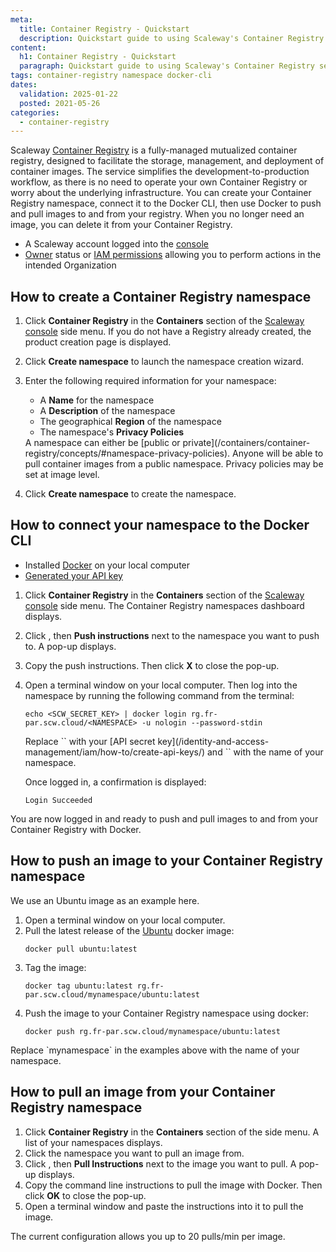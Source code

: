 ```yaml
---
meta:
  title: Container Registry - Quickstart
  description: Quickstart guide to using Scaleway's Container Registry service.
content:
  h1: Container Registry - Quickstart
  paragraph: Quickstart guide to using Scaleway's Container Registry service.
tags: container-registry namespace docker-cli
dates:
  validation: 2025-01-22
  posted: 2021-05-26
categories:
  - container-registry
---
```


Scaleway [Container Registry](/containers/container-registry/concepts/#container-registry) is a fully-managed mutualized container registry, designed to facilitate the storage, management, and deployment of container images. The service simplifies the development-to-production workflow, as there is no need to operate your own Container Registry or worry about the underlying infrastructure. You can create your Container Registry namespace, connect it to the Docker CLI, then use Docker to push and pull images to and from your registry. When you no longer need an image, you can delete it from your Container Registry.

<Macro id="requirements" />

- A Scaleway account logged into the [console](https://console.scaleway.com)
- [Owner](/identity-and-access-management/iam/concepts/#owner) status or [IAM permissions](/identity-and-access-management/iam/concepts/#permission) allowing you to perform actions in the intended Organization

## How to create a Container Registry namespace

1. Click **Container Registry** in the **Containers** section of the [Scaleway console](https://console.scaleway.com) side menu. If you do not have a Registry already created, the product creation page is displayed.
2. Click **Create namespace** to launch the namespace creation wizard.
3. Enter the following required information for your namespace:
    * A **Name** for the namespace
    * A **Description** of the namespace
    * The geographical **Region** of the namespace
    * The namespace's **Privacy Policies**

    <Message type="note">
      A namespace can either be [public or private](/containers/container-registry/concepts/#namespace-privacy-policies). Anyone will be able to pull container images from a public namespace. Privacy policies may be set at image level.
    </Message>
4. Click **Create namespace** to create the namespace.

## How to connect your namespace to the Docker CLI

<Macro id="requirements" />

- Installed [Docker](https://www.docker.com/) on your local computer
- [Generated your API key](/identity-and-access-management/iam/how-to/create-api-keys/)

1. Click **Container Registry** in the **Containers** section of the [Scaleway console](https://console.scaleway.com) side menu. The Container Registry namespaces dashboard displays.
2. Click <Icon name="more" />, then **Push instructions** next to the namespace you want to push to. A pop-up displays.
3. Copy the push instructions. Then click **X** to close the pop-up.
4. Open a terminal window on your local computer. Then log into the namespace by running the following command from the terminal:
    ```
    echo <SCW_SECRET_KEY> | docker login rg.fr-par.scw.cloud/<NAMESPACE> -u nologin --password-stdin
    ```

    <Message type="important">
      Replace `<SCW_SECRET_KEY>` with your [API secret key](/identity-and-access-management/iam/how-to/create-api-keys/) and `<NAMESPACE>` with the name of your namespace.
    </Message>

    Once logged in, a confirmation is displayed:

    ```
    Login Succeeded
    ```

You are now logged in and ready to push and pull images to and from your Container Registry with Docker.

## How to push an image to your Container Registry namespace

<Message type="note">
  We use an Ubuntu image as an example here.
</Message>

1. Open a terminal window on your local computer.
2. Pull the latest release of the [Ubuntu](https://hub.docker.com/_/ubuntu/) docker image:
    ```
    docker pull ubuntu:latest
    ```
3. Tag the image:
    ```
    docker tag ubuntu:latest rg.fr-par.scw.cloud/mynamespace/ubuntu:latest
    ```
4. Push the image to your Container Registry namespace using docker:
    ```
    docker push rg.fr-par.scw.cloud/mynamespace/ubuntu:latest
    ```

<Message type="important">
  Replace `mynamespace` in the examples above with the name of your namespace.
</Message>

## How to pull an image from your Container Registry namespace

1. Click **Container Registry** in the **Containers** section of the side menu. A list of your namespaces displays.
2. Click the namespace you want to pull an image from.
3. Click <Icon name="more" />, then **Pull Instructions** next to the image you want to pull. A pop-up displays.
4. Copy the command line instructions to pull the image with Docker. Then click **OK** to close the pop-up.
5. Open a terminal window and paste the instructions into it to pull the image.

<Message type="note">
  The current configuration allows you up to 20 pulls/min per image.
</Message>
